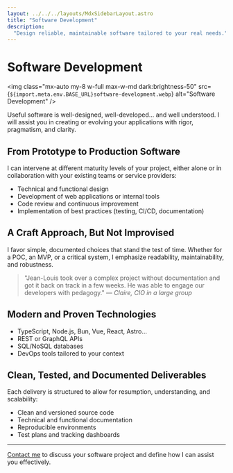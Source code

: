 ```yaml
---
layout: ../../../layouts/MdxSidebarLayout.astro
title: "Software Development"
description:
  "Design reliable, maintainable software tailored to your real needs."
---
```



# Software Development

<img
  class="mx-auto my-8 w-full max-w-md dark:brightness-50"
  src={`${import.meta.env.BASE_URL}software-development.webp`}
  alt="Software Development"
/>

Useful software is well-designed, well-developed… and well understood. I will assist you in creating or evolving your applications with rigor, pragmatism, and clarity.

## From Prototype to Production Software

I can intervene at different maturity levels of your project, either alone or in collaboration with your existing teams or service providers:

- Technical and functional design
- Development of web applications or internal tools
- Code review and continuous improvement
- Implementation of best practices (testing, CI/CD, documentation)

## A Craft Approach, But Not Improvised

I favor simple, documented choices that stand the test of time. Whether for a POC, an MVP, or a critical system, I emphasize readability, maintainability, and robustness.

> "Jean-Louis took over a complex project without documentation and got it back on track in a few weeks. He was able to engage our developers with pedagogy." — _Claire, CIO in a large group_

## Modern and Proven Technologies

- TypeScript, Node.js, Bun, Vue, React, Astro…
- REST or GraphQL APIs
- SQL/NoSQL databases
- DevOps tools tailored to your context

## Clean, Tested, and Documented Deliverables

Each delivery is structured to allow for resumption, understanding, and scalability:

- Clean and versioned source code
- Technical and functional documentation
- Reproducible environments
- Test plans and tracking dashboards

---

[Contact me](../fr/contact) to discuss your software project and define how I can assist you effectively.